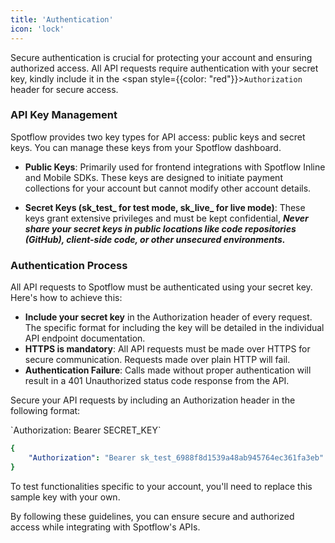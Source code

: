 ```yaml
---
title: 'Authentication'
icon: 'lock'
---
```

Secure authentication is crucial for protecting your account and ensuring authorized access. All API requests require authentication with your secret key, kindly include it in the <span style={{color: "red"}}>`Authorization`</span> header for secure access.
### API Key Management

Spotflow provides two key types for API access: public keys and secret keys. You can manage these keys from your Spotflow dashboard.

- **Public Keys**: Primarily used for frontend integrations with Spotflow Inline and Mobile SDKs. These keys are designed to initiate payment collections for your account but cannot modify other account details.

- **Secret Keys (sk_test_ for test mode, sk_live_ for live mode)**: These keys grant extensive privileges and must be kept confidential, ***Never share your secret keys in public locations like code repositories (GitHub), client-side code, or other unsecured environments.***

### Authentication Process

All API requests to Spotflow must be authenticated using your secret key. Here's how to achieve this:
- **Include your secret key** in the Authorization header of every request. The specific format for including the key will be detailed in the individual API endpoint documentation.
- **HTTPS is mandatory**: All API requests must be made over HTTPS for secure communication. Requests made over plain HTTP will fail.
- **Authentication Failure**: Calls made without proper authentication will result in a 401 Unauthorized status code response from the API.

Secure your API requests by including an Authorization header in the following format:
<p style={{color: 'red'}}>`Authorization: Bearer SECRET_KEY`</p>

```yaml
{
    "Authorization": "Bearer sk_test_6988f8d1539a48ab945764ec361fa3eb"
}
```

To test functionalities specific to your account, you'll need to replace this sample key with your own.

By following these guidelines, you can ensure secure and authorized access while integrating with Spotflow's APIs.
